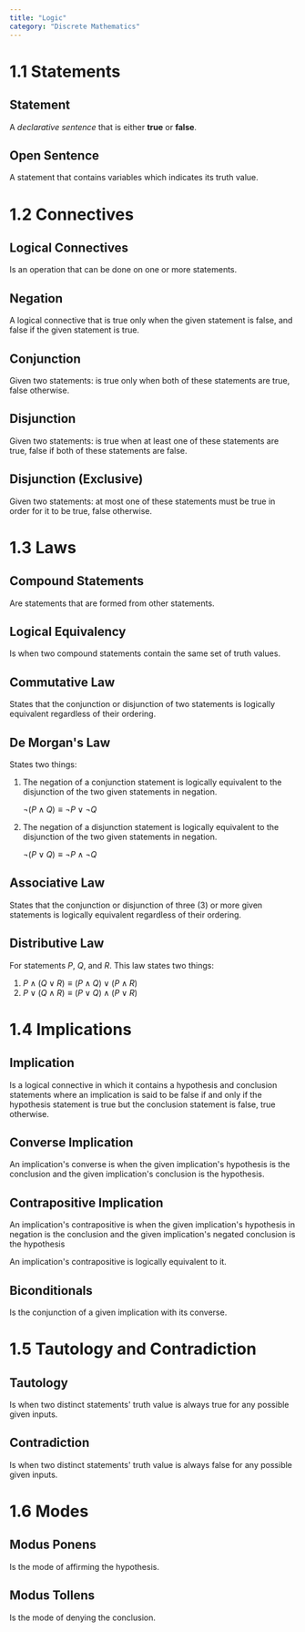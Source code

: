 ```yaml
---
title: "Logic"
category: "Discrete Mathematics"
---
```


# 1.1 Statements

## Statement

A _declarative sentence_ that is either **true** or **false**.

## Open Sentence

A statement that contains variables which indicates its truth value.

# 1.2 Connectives

## Logical Connectives

Is an operation that can be done on one or more statements.

## Negation

A logical connective that is true only when the given statement is false, and
false if the given statement is true.

## Conjunction

Given two statements: is true only when both of these statements are true, false
otherwise.

## Disjunction

Given two statements: is true when at least one of these statements are true, false
if both of these statements are false.

## Disjunction (Exclusive)

Given two statements: at most one of these statements must be true in order for it to
be true, false otherwise.

# 1.3 Laws

## Compound Statements

Are statements that are formed from other statements.

## Logical Equivalency

Is when two compound statements contain the same set of truth values.

## Commutative Law

States that the conjunction or disjunction of two statements is logically equivalent regardless
of their ordering.

## De Morgan's Law

States two things:

1. The negation of a conjunction statement is logically equivalent to the disjunction of the
   two given statements in negation.

   $\lnot(P \land Q) \equiv \lnot P \lor \lnot Q$

2. The negation of a disjunction statement is logically equivalent to the disjunction of the
   two given statements in negation.

   $\lnot(P \lor Q) \equiv \lnot P \land \lnot Q$

## Associative Law

States that the conjunction or disjunction of three (3) or more given statements is logically
equivalent regardless of their ordering.

## Distributive Law

For statements _P_, _Q_, and _R_. This law states two things:

1. $P \land (Q \lor R) \equiv (P \land Q) \lor (P \land R)$
2. $P \lor (Q \land R) \equiv (P \lor Q) \land (P \lor R)$

# 1.4 Implications

## Implication

Is a logical connective in which it contains a hypothesis and conclusion statements where an
implication is said to be false if and only if the hypothesis statement is true but the
conclusion statement is false, true otherwise.

## Converse Implication

An implication's converse is when the given implication's hypothesis is the conclusion and the
given implication's conclusion is the hypothesis.

## Contrapositive Implication

An implication's contrapositive is when the given implication's hypothesis in negation is the
conclusion and the given implication's negated conclusion is the hypothesis

An implication's contrapositive is logically equivalent to it.

## Biconditionals

Is the conjunction of a given implication with its converse.

# 1.5 Tautology and Contradiction

## Tautology

Is when two distinct statements' truth value is always true for any possible given inputs.

## Contradiction

Is when two distinct statements' truth value is always false for any possible given inputs.

# 1.6 Modes

## Modus Ponens

Is the mode of affirming the hypothesis.

## Modus Tollens

Is the mode of denying the conclusion.
